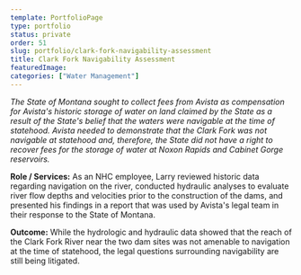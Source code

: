```yaml
---
template: PortfolioPage
type: portfolio
status: private
order: 51
slug: portfolio/clark-fork-navigability-assessment
title: Clark Fork Navigability Assessment
featuredImage: 
categories: ["Water Management"]
---
```


_The State of Montana sought to collect fees from Avista as compensation for Avista's historic storage of water on land claimed by the State as a result of the State's belief that the waters were navigable at the time of statehood. Avista needed to demonstrate that the Clark Fork was not navigable at statehood and, therefore, the State did not have a right to recover fees for the storage of water at Noxon Rapids and Cabinet Gorge reservoirs._  
  
**Role / Services:** As an NHC employee, Larry reviewed historic data regarding navigation on the river, conducted hydraulic analyses to evaluate river flow depths and velocities prior to the construction of the dams, and presented his findings in a report that was used by Avista's legal team in their response to the State of Montana.  
  
**Outcome:** While the hydrologic and hydraulic data showed that the reach of the Clark Fork River near the two dam sites was not amenable to navigation at the time of statehood, the legal questions surrounding navigability are still being litigated.
